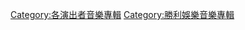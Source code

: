{{DEFAULTSORT:Ieiri Leo}}
[[Category:各演出者音樂專輯|Category:各演出者音樂專輯]]
[[Category:勝利娛樂音樂專輯|Category:勝利娛樂音樂專輯]]